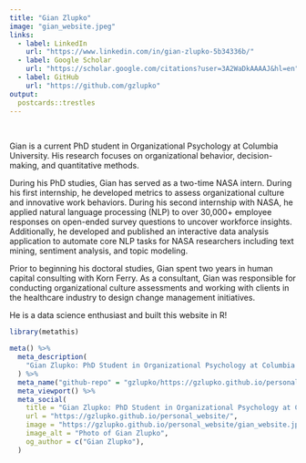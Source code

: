 ```yaml
---
title: "Gian Zlupko"
image: "gian_website.jpeg"
links:
  - label: LinkedIn
    url: "https://www.linkedin.com/in/gian-zlupko-5b34336b/"
  - label: Google Scholar
    url: "https://scholar.google.com/citations?user=3A2WaDkAAAAJ&hl=en"
  - label: GitHub
    url: "https://github.com/gzlupko"
output:
  postcards::trestles
---
```


<br>


Gian is a current PhD student in Organizational Psychology at Columbia University. His research focuses on organizational behavior, decision-making, and quantitative methods. 

During his PhD studies, Gian has served as a two-time NASA intern. During his first internship, he developed metrics to assess organizational culture and innovative work behaviors. During his second internship with NASA, he applied natural language processing (NLP) to over 30,000+ employee responses on open-ended survey questions to uncover workforce insights. Additionally, he developed and published an interactive data analysis application to automate core NLP tasks for NASA researchers including text mining, sentiment analysis, and topic modeling. 

Prior to beginning his doctoral studies, Gian spent two years in human capital consulting with Korn Ferry. As a consultant, Gian was responsible for conducting organizational culture assessments and working with clients in the healthcare industry to design change management initiatives. 

He is a data science enthusiast and built this website in R!



```r
library(metathis)

meta() %>%
  meta_description(
    "Gian Zlupko: PhD Student in Organizational Psychology at Columbia University | Data Analytics and R Enthusiast"
  ) %>% 
  meta_name("github-repo" = "gzlupko/https://gzlupko.github.io/personal_website/") %>% 
  meta_viewport() %>% 
  meta_social(
    title = "Gian Zlupko: PhD Student in Organizational Psychology at Columbia University | Data Analytics and R Enthusiast",
    url = "https://gzlupko.github.io/personal_website/",
    image = "https://gzlupko.github.io/personal_website/gian_website.jpeg",
    image_alt = "Photo of Gian Zlupko",
    og_author = c("Gian Zlupko"),
  )
```